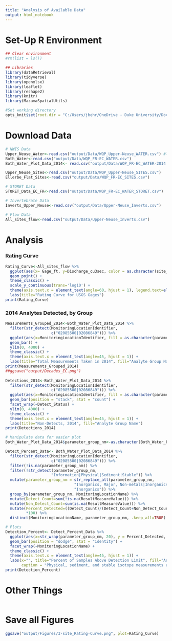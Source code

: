 ```yaml
---
title: "Analysis of Available Data"
output: html_notebook
---
```

# Set-Up R Environment
```r
## Clear environment
#rm(list = ls())

## Libraries
library(dataRetrieval)
library(tidyverse)
library(openxlsx)
library(leaflet)                                           
library(reshape2)
library(knitr)
library(MazamaSpatialUtils)

#Set working directory
opts_knit$set(root.dir = "C:/Users/jbehr/OneDrive - Duke University/Documents/5. R/2._WQP-EllerbeC-FlatR")
```

# Download Data
```r
# NWIS Data
Upper_Neuse_Water<-read.csv("output/Data/WQP_Upper-Neuse_WATER.csv") #large file
Both_Water<-read.csv("output/Data/WQP_FR-EC_WATER.csv")
Both_Water_Plot_Data_2014<- read.csv("output/Data/WQP_FR-EC_WATER-2014.csv")

Upper_Neuse_Sites<-read.csv("output/Data/WQP_Upper-Neuse_SITES.csv")
Ellerbe_Flat_Sites<-read.csv("output/Data/WQP_FR-EC_SITES.csv")

# STORET Data
STORET_Data_EC_FR<-read.csv("output/Data/WQP_FR-EC_WATER_STORET.csv")

# Invertebrate Data
Inverts_Upper_Neuse<-read.csv("output/Data/Upper-Neuse_Inverts.csv")

# Flow Data
All_sites_flow<-read.csv("output/Data/Upper-Neuse_Inverts.csv")
```

# Analysis

### Rating Curve
```r
Rating_Curve<-All_sites_flow %>% 
  ggplot(aes(x= Gage_ft, y=Discharge_cu3sec, color = as.character(site_no))) +
  geom_point() +
  theme_classic() +
  scale_y_continuous(trans='log10') +
  theme(axis.text.x = element_text(angle=60, hjust = 1), legend.text=element_text(size=7)) +
  labs(title="Rating Curve for USGS Gages")
print(Rating_Curve)
```

### 2014 Analytes Detected, by Group

```r
Measurements_Grouped_2014<-Both_Water_Plot_Data_2014 %>% 
  filter(str_detect(MonitoringLocationIdentifier, 
                    c("02085500|02086849"))) %>% 
  ggplot(aes(x=MonitoringLocationIdentifier, fill = as.character(parameter_group_nm))) +
  geom_bar() +
  ylim(0, 4000) +
  theme_classic() + 
  theme(axis.text.x = element_text(angle=45, hjust = 1)) + 
  labs(title="Total Measurements Taken in 2014", fill="Analyte Group Name")
print(Measurements_Grouped_2014)
##ggsave("output/Decades_EC.png")
  
Detections_2014<-Both_Water_Plot_Data_2014 %>% 
  filter(str_detect(MonitoringLocationIdentifier, 
                    c("02085500|02086849"))) %>% 
  ggplot(aes(x=MonitoringLocationIdentifier, fill = as.character(parameter_group_nm))) +
  geom_bar(position = "stack", stat = "count") +
  facet_wrap(~Detect_Status) +
  ylim(0, 4000) +
  theme_classic() + 
  theme(axis.text.x = element_text(angle=45, hjust = 1)) + 
  labs(title="Non-Detects, 2014", fill="Analyte Group Name")
print(Detections_2014)

# Manipulate data for easier plot
Both_Water_Plot_Data_2014$parameter_group_nm<-as.character(Both_Water_Plot_Data_2014$parameter_group_nm)

Detect_Percent_Data<- Both_Water_Plot_Data_2014 %>%
  filter(str_detect(MonitoringLocationIdentifier, 
                    c("02085500|02086849"))) %>% 
  filter(!is.na(parameter_group_nm)) %>% 
  filter(!str_detect(parameter_group_nm, 
                    "Information|Physical|Sediment|Stable")) %>%
  mutate(parameter_group_nm = str_replace_all(parameter_group_nm, 
                              "Inorganics, Major, Non-metals|Inorganics, Major, Metals|Inorganics, Minor, Metals",
                              "Inorganics")) %>%  
  group_by(parameter_group_nm, MonitoringLocationName) %>% 
  mutate(Detect_Count=sum(!is.na(ResultMeasureValue))) %>% 
  mutate(Non_Detect_Count=sum(is.na(ResultMeasureValue))) %>%
  mutate(Percent_Detected=((Detect_Count)/(Detect_Count+Non_Detect_Count))
         *100) %>% 
  distinct(MonitoringLocationName, parameter_group_nm, .keep_all=TRUE) 

# Plots
Detection_Percent<- Detect_Percent_Data %>% 
  ggplot(aes(x=str_wrap(parameter_group_nm, 20), y = Percent_Detected, fill = parameter_group_nm)) +
  geom_bar(position = "dodge", stat = "identity") +
  facet_wrap(~MonitoringLocationName) +
  theme_classic() + 
  theme(axis.text.x = element_text(angle=45, hjust = 1)) + 
  labs(x="", title="Percent of Samples Above Detection Limit", fill="Analyte Group Name", 
       caption = "Physical, sediment, and stable isotope measurements are not shown (no non-detects)")
print(Detection_Percent)

```

# Other Things

```r

```

# Save all Figures

```r
ggsave("output/Figures/3-site_Rating-Curve.png", plot=Rating_Curve)
```

